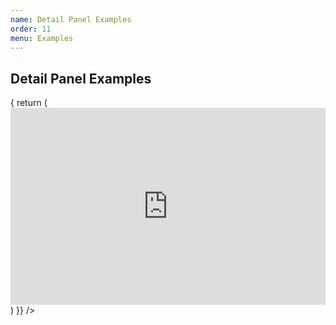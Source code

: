 ```yaml
---
name: Detail Panel Examples
order: 11
menu: Examples
---
```



## Detail Panel Examples

<Playground>
  <MaterialTable
    columns={[
      {title: 'Name', field: 'name'},
      {title: 'Surname', field: 'surname'},
      {title: 'Birth Year', field: 'birthYear', type: 'numeric'},
      {title: 'Birth Place', field: 'birthCity', lookup: {34: 'İstanbul', 63: 'Şanlıurfa'}},      
    ]}
    data={[
      { name: 'Mehmet', surname: 'Baran', birthYear: 1987, birthCity: 63 },
      { name: 'Mehmet', surname: 'Baran', birthYear: 1987, birthCity: 63 },
      { name: 'Mehmet', surname: 'Baran', birthYear: 1987, birthCity: 63 },
    ]}
    title="Detail Panel Example"
    detailPanel={rowData => {
      return (
        <iframe width="100%" height="315" src="https://www.youtube.com/embed/C0DPdy98e4c" frameborder="0" allow="accelerometer; autoplay; encrypted-media; gyroscope; picture-in-picture" allowfullscreen></iframe>
      )
    }}
  />
</Playground>




